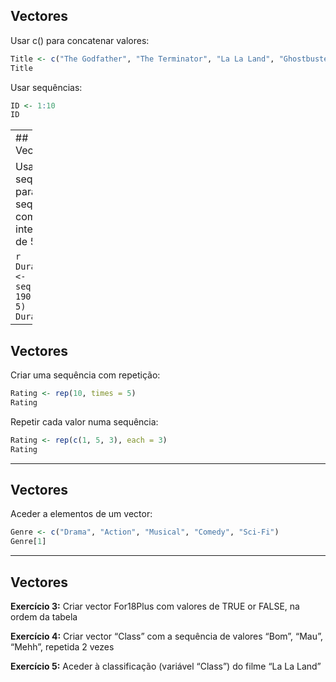 ## Vectores

Usar c() para concatenar valores:
```r
Title <- c("The Godfather", "The Terminator", "La La Land", "Ghostbusters", "Alien")
Title
```

Usar sequências:
```r
ID <- 1:10
ID
```

--- 
## Vectores

Usar seq() para uma sequência com intervalos de 5:

```r
Duration <- seq(170, 190, by = 5)
Duration
```

---

## Vectores

Criar uma sequência com repetição:
```r
Rating <- rep(10, times = 5)
Rating
```

Repetir cada valor numa sequência:
```r
Rating <- rep(c(1, 5, 3), each = 3)
Rating 
```

--- 

## Vectores

Aceder a elementos de um vector:
```r
Genre <- c("Drama", "Action", "Musical", "Comedy", "Sci-Fi")
Genre[1]
```

--- 
## Vectores

**Exercício 3:** Criar vector For18Plus com valores de TRUE or FALSE, na ordem da tabela

**Exercício 4:** Criar vector "Class" com a sequência de valores "Bom", "Mau", "Mehh", 
repetida 2 vezes

**Exercício 5:** Aceder à classificação (variável "Class") do filme "La La Land" 

